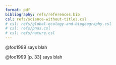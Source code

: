```yaml
---
format: pdf
bibliography: refs/references.bib
csl: refs/science-without-titles.csl
# csl: refs/global-ecology-and-biogeography.csl
# csl: refs/pnas.csl
# csl: refs/nature.csl
---
```


@foo1999 says blah

@foo1999 [p. 33] says blah
